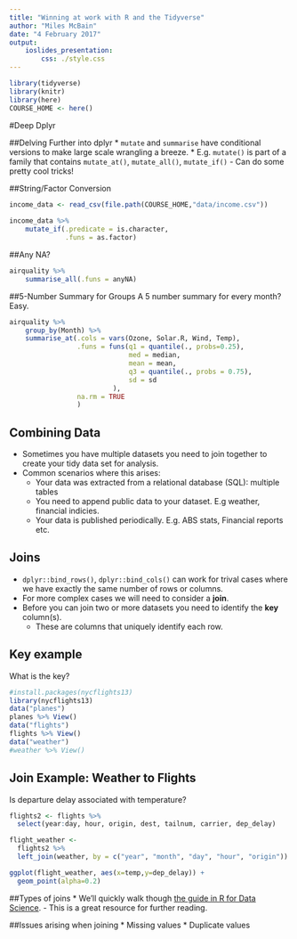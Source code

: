 ```yaml
---
title: "Winning at work with R and the Tidyverse"
author: "Miles McBain"
date: "4 February 2017"
output: 
    ioslides_presentation:
        css: ./style.css
---
```


```r
library(tidyverse)
library(knitr)
library(here)
COURSE_HOME <- here()
```

#Deep Dplyr

##Delving Further into dplyr
* `mutate` and `summarise` have conditional versions to make large scale wrangling a breeze.
* E.g. `mutate()` is part of a family that contains `mutate_at()`, `mutate_all()`, `mutate_if()`
    - Can do some pretty cool tricks!

##String/Factor Conversion    
```r
income_data <- read_csv(file.path(COURSE_HOME,"data/income.csv"))
    
income_data %>%
    mutate_if(.predicate = is.character, 
              .funs = as.factor)
```

##Any NA?
```r
airquality %>%
    summarise_all(.funs = anyNA)
```

##5-Number Summary for Groups
A 5 number summary for every month? Easy.
```r
airquality %>%
    group_by(Month) %>%
    summarise_at(.cols = vars(Ozone, Solar.R, Wind, Temp),
                 .funs = funs(q1 = quantile(., probs=0.25),
                              med = median,
                              mean = mean,
                              q3 = quantile(., probs = 0.75),
                              sd = sd 
                          ),
                 na.rm = TRUE
                 )
```

## Combining Data
* Sometimes you have multiple datasets you need to join together to create your tidy data set for analysis.
* Common scenarios where this arises:
    - Your data was extracted from a relational database (SQL): multiple tables
    - You need to append public data to your dataset. E.g weather, financial indicies.
    - Your data is published periodically. E.g. ABS stats, Financial reports etc.

## Joins
* `dplyr::bind_rows()`, `dplyr::bind_cols()` can work for trival cases where we have exactly the same number of rows or columns.
* For more complex cases we will need to consider a **join**.
* Before you can join two or more datasets you need to identify the **key** column(s).
    - These are columns that uniquely identify each row.
    
## Key example {.codefont}
What is the key?
```r
#install.packages(nycflights13)
library(nycflights13)
data("planes")
planes %>% View()
data("flights")
flights %>% View()
data("weather")
#weather %>% View()
```

## Join Example: Weather to Flights {.codefont}
Is departure delay associated with temperature?
```r
flights2 <- flights %>% 
  select(year:day, hour, origin, dest, tailnum, carrier, dep_delay)

flight_weather <-
  flights2 %>%
  left_join(weather, by = c("year", "month", "day", "hour", "origin"))

ggplot(flight_weather, aes(x=temp,y=dep_delay)) +
  geom_point(alpha=0.2)
```

##Types of joins
* We'll quickly walk though [the guide in R for Data Science](http://r4ds.had.co.nz/relational-data.html#understanding-joins).
    - This is a great resource for further reading.

##Issues arising when joining
* Missing values
* Duplicate values



